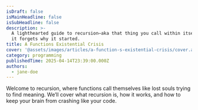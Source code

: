 ---
isDraft: false
isMainHeadline: false
isSubHeadline: false
description: >-
  A lighthearted guide to recursion—aka that thing you call within itself until
  it forgets why it started.
title: A Functions Existential Crisis
cover: '@assets/images/articles/a-function-s-existential-crisis/cover.avif'
category: programming
publishedTime: 2025-04-14T23:39:00.000Z
authors:
  - jane-doe
---
Welcome to recursion, where functions call themselves like lost souls trying to find meaning. We’ll cover what recursion is, how it works, and how to keep your brain from crashing like your code.
